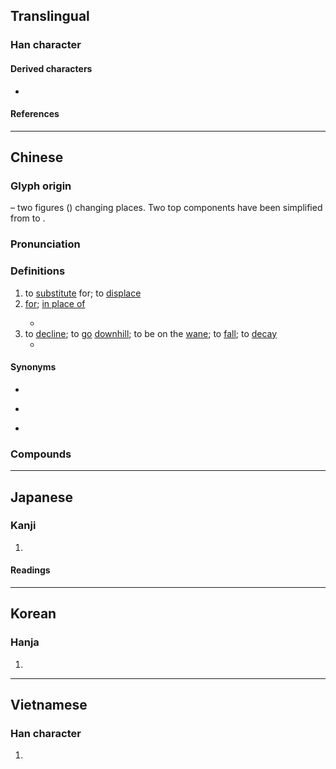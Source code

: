 {{also|賛|暜}}
{{character info}}
==Translingual==
{{stroke order|strokes=12}}

===Han character===
{{Han char|rn=73|rad=曰|as=08|sn=12|four=55603|canj=QOA|ids=⿱㚘曰}}

====Derived characters====
* {{l|mul|[[僣]], [[簮]], [[譛]], [[鐟]], [[䣠]], [[䲋]], [[𠟆]], [[𠾱]], [[𡼫]], [[𢡚]], [[𣚽]], [[𤏖]], [[𥋋]], [[𦅦]], [[𦏋]], [[𦠛]], [[𦻘]], [[𨅕]], [[𩁀]], [[𩅮]], [[𩕗]], [[𩞲]], [[𪍲]], [[𪖽]]}} <!-- 潜 derived from 潛 -->

====References====
{{Han ref|kx=0503.040|dkj=14300|dj=0877.030|hdz=21515.080|uh=66FF}}

----

==Chinese==
{{zh-forms|alt=暜,𤾕,𤽽,㬱}}

===Glyph origin===
{{Han etym}}
{{Han compound|竝|曰|ls=ic}} – two figures ({{lang|zh|竝}}) changing places. Two top components have been simplified from {{zh-l|*立}} to {{zh-l|*夫}}.

===Pronunciation===
{{zh-pron
|m=tì
|c=tai3
|g=ti3
|h=pfs=thai/thi
|j=ti3
|md=tá̤
|mn=ml,jj,yl,tn,kh,tc:thè/xm,qz,jj,lk,tp,km,mg,hc,tc:thòe/qz,tw,xm:thùi/qz,tw,xm:thoeh
|mn_note=thè - literary; thòe/thuì/thoeh - vernacular
|mn-t=ti3/toi3
|mn-t_note=ti3 - literary; toi3 - vernacular
|w=2thi
|mc=y
|oc=y
|ma=
|cat=v,prep
}}

===Definitions===
{{zh-hanzi}}

# to [[substitute]] for; to [[displace]]
# [[for]]; [[in place of]]
#: {{zh-x|他 替 我 去 了 趟 超市。|He went to the supermarket '''for''' me. [Originally, I was the person who should go to the supermarket]}}
#* {{zh-x|奴才 替 天下 百姓 感激 皇太后 恩典！|I, '''on behalf of''' the people throughout the world, [hereby] express my gratitude for the kindness of the empress dowager!|ref={{w|zh:苍穹之昴 (电视剧)|'''2010''', The Firmament of the Pleiades}}}}
# to [[decline]]; to [[go]] [[downhill]]; to be on the [[wane]]; to [[fall]]; to [[decay]]
#* {{zh-x|曰：「有 謂 一向 嚴 華夷 之 防閑，守 儒 俗 之 界分，則 勢 孤 力 替。尊慕 之 義 無 以 維持。則 不問 俗 之 華夷、人 之 舊新，破 其 畦 稜，而 與 之 成 其 事，亦 時宜 之 一 道 也。其 言 如何？」|tr=Wal: "Yu wi ilhyang eom hwai ji banghan, su yu sok ji gyebun, jeuk se go ryeok '''che'''. Jonmo ji ui mu i yuji. Jeuk bulmun sok ji hwai, in ji gusin, pa gi hyu reung, i yeo ji seong gi sa, yeok siui ji il do ya. Gi eon yeoha?"|He said: "There are those who say that if we always hold firm to the limits of {{w|Hua–Yi distinction|the ''hua'' and the ''yi''}} and keep to the borders between the Confucian and profane worlds, our circumstances shall be forlorn and our strength '''faltering'''. The cause of honoring and commemorating is not upheld thereby. So if we disregard whether the customs are ''hua'' or ''yi'' or whether the people are of the old or new types, breaking these boundaries and achieving our aim along with them, this would also be a way to act appropriately for these times. What do you have to say?"|3=CL-KR|ref='''1946''', writing by ​Kim Yeong'ik ({{lang|zh|金永益}})}}

====Synonyms====
* {{s|to substitute}}
{{zh-syn-saurus|更換}}
* {{s|for}}
{{zh-dial}}
* {{s|to decline}}
{{zh-syn-saurus|衰敗}}

===Compounds===
{{zh-der|一替|一替一句|世代交替|交替|代替|代替品|代替物|代替財|倒替|冒名頂替|凌替|抽替|拉替身兒|捉生替死|接替|接替栽培|新舊交替|更替|替人|替代|替代作用|替代品|替代能源|替僧|替力|替另|替天行道|替子|替工|替手填腳|替換|替死鬼|替狗奪食|替班|替罪羊|替罪羔羊|替考|替聘|替補|替身|替身演員|替頭|替頭兒|槍替|淪替|演替|獻可替否|獻替可否|興替|衰替|輪替|進可替不|進可替否|陵替|隆替|零替|頂替|激素替代療法}}

{{zh-cat|Elementary}}

----

==Japanese==

===Kanji===
{{ja-kanji|grade=c|rs=曰08}}

# {{rfdef|ja|sort=曰08}}

====Readings====
{{ja-readings
|goon=たい
|kanon=てい
|kun=か-える<か-へる, か-わる<か-はる, すた-れる
}}

----

==Korean==

===Hanja===
{{ko-hanja|바꾸다|바꿀|체}}

# {{hanja form of|체|to [[change]]; [[switch]]}}

----

==Vietnamese==

===Han character===
{{vi-readings|rs=曰08|reading=thế}}

# {{rfdef|vi|sort=曰08}}

{{cln|vi|Han tu}}